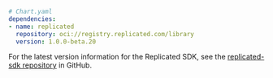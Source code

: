 ```yaml
# Chart.yaml
dependencies:
- name: replicated
  repository: oci://registry.replicated.com/library
  version: 1.0.0-beta.20
```

For the latest version information for the Replicated SDK, see the [replicated-sdk repository](https://github.com/replicatedhq/replicated-sdk/tags) in GitHub.
